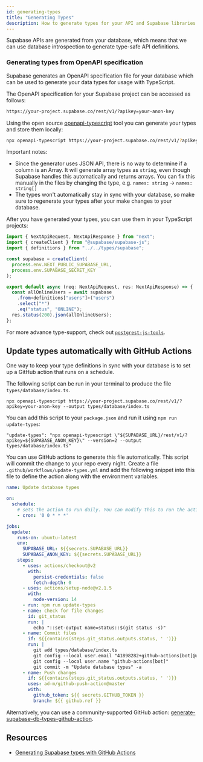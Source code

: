 ```yaml
---
id: generating-types
title: "Generating Types"
description: How to generate types for your API and Supabase libraries.
---
```


Supabase APIs are generated from your database, which means that we can use database introspection to generate type-safe API definitions.

### Generating types from OpenAPI specification

Supabase generates an OpenAPI specification file for your database which can be used to generate your data types for usage with TypeScript.

The OpenAPI specification for your Supabase project can be accessed as follows:

```txt
https://your-project.supabase.co/rest/v1/?apikey=your-anon-key
```

Using the open source [openapi-typescript](https://github.com/drwpow/openapi-typescript#%EF%B8%8F-reading-specs-from-remote-resource) tool you can generate your types and store them locally:

```bash
npx openapi-typescript https://your-project.supabase.co/rest/v1/?apikey=your-anon-key --output types/supabase.ts
```

Important notes:

- Since the generator uses JSON API, there is no way to determine if a column is an Array. It will generate array types as `string`, even though Supabase handles this automatically and returns arrays.
  You can fix this manually in the files by changing the type, e.g. `names: string` -> `names: string[]`
- The types won't automatically stay in sync with your database, so make sure to regenerate your types after your make changes to your database.

After you have generated your types, you can use them in your TypeScript projects:

```ts
import { NextApiRequest, NextApiResponse } from "next";
import { createClient } from "@supabase/supabase-js";
import { definitions } from "../../types/supabase";

const supabase = createClient(
  process.env.NEXT_PUBLIC_SUPABASE_URL,
  process.env.SUPABASE_SECRET_KEY
);

export default async (req: NextApiRequest, res: NextApiResponse) => {
  const allOnlineUsers = await supabase
    .from<definitions["users"]>("users")
    .select("*")
    .eq("status", "ONLINE");
  res.status(200).json(allOnlineUsers);
};
```

For more advance type-support, check out [`postgrest-js-tools`](https://github.com/mzalevski/postgrest-js-tools).

## Update types automatically with GitHub Actions

One way to keep your type definitions in sync with your database is to set up a GitHub action that runs on a schedule.

The following script can be run in your terminal to produce the file `types/database/index.ts`.
```
npx openapi-typescript https://your-project.supabase.co/rest/v1/?apikey=your-anon-key --output types/database/index.ts
```

You can add this script to your `package.json` and run it using `npm run update-types`:

```
"update-types": "npx openapi-typescript \"${SUPABASE_URL}/rest/v1/?apikey=${SUPABASE_ANON_KEY}\" --version=2 --output types/database/index.ts"
```

You can use GitHub actions to generate this file automatically. This script will commit the change to your repo every night.
Create a file `.github/workflows/update-types.yml` and add the following snippet into this file to define the action along with the environment variables. 

```yml
name: Update database types

on:
  schedule:
    # sets the action to run daily. You can modify this to run the action more or less frequently
    - cron: '0 0 * * *'

jobs:
  update:
    runs-on: ubuntu-latest
    env:
      SUPABASE_URL: ${{secrets.SUPABASE_URL}}
      SUPABASE_ANON_KEY: ${{secrets.SUPABASE_URL}}
    steps:
      - uses: actions/checkout@v2
        with:
          persist-credentials: false
          fetch-depth: 0
      - uses: actions/setup-node@v2.1.5
        with:
          node-version: 14
      - run: npm run update-types
      - name: check for file changes
        id: git_status
        run: |
          echo "::set-output name=status::$(git status -s)"
      - name: Commit files
        if: ${{contains(steps.git_status.outputs.status, ' ')}}
        run: |
          git add types/database/index.ts
          git config --local user.email "41898282+github-actions[bot]@users.noreply.github.com"
          git config --local user.name "github-actions[bot]"
          git commit -m "Update database types" -a
      - name: Push changes
        if: ${{contains(steps.git_status.outputs.status, ' ')}}
        uses: ad-m/github-push-action@master
        with:
          github_token: ${{ secrets.GITHUB_TOKEN }}
          branch: ${{ github.ref }}
```

Alternatively, you can use a community-supported GitHub action: [generate-supabase-db-types-github-action](https://github.com/lyqht/generate-supabase-db-types-github-action).

## Resources

- [Generating Supabase types with GitHub Actions](https://blog.esteetey.dev/how-to-create-and-test-a-github-action-that-generates-types-from-supabase-database)